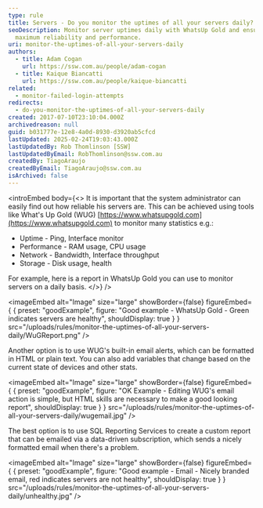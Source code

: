 ```yaml
---
type: rule
title: Servers - Do you monitor the uptimes of all your servers daily?
seoDescription: Monitor server uptimes daily with WhatsUp Gold and ensure
  maximum reliability and performance.
uri: monitor-the-uptimes-of-all-your-servers-daily
authors:
  - title: Adam Cogan
    url: https://ssw.com.au/people/adam-cogan
  - title: Kaique Biancatti
    url: https://ssw.com.au/people/kaique-biancatti
related:
  - monitor-failed-login-attempts
redirects:
  - do-you-monitor-the-uptimes-of-all-your-servers-daily
created: 2017-07-10T23:10:04.000Z
archivedreason: null
guid: b031777e-12e8-4a0d-8930-d3920ab5cfcd
lastUpdated: 2025-02-24T19:03:43.000Z
lastUpdatedBy: Rob Thomlinson [SSW]
lastUpdatedByEmail: RobThomlinson@ssw.com.au
createdBy: TiagoAraujo
createdByEmail: TiagoAraujo@ssw.com.au
isArchived: false
---
```


<introEmbed
  body={<>
It is important that the system administrator can easily find out how reliable his servers are. This can be achieved using tools like What's Up Gold (WUG) [https://www.whatsupgold.com](https://www.whatsupgold.com) to monitor many statistics e.g.:

- Uptime - Ping, Interface monitor
- Performance - RAM usage, CPU usage
- Network - Bandwidth, Interface throughput
- Storage - Disk usage, health

For example, here is a report in WhatsUp Gold you can use to monitor servers on a daily basis.
  </>}
/>

<imageEmbed
  alt="Image"
  size="large"
  showBorder={false}
  figureEmbed={ {
    preset: "goodExample",
    figure: "Good example - WhatsUp Gold - Green indicates servers are healthy",
    shouldDisplay: true
  } }
  src="/uploads/rules/monitor-the-uptimes-of-all-your-servers-daily/WuGReport.png"
/>


Another option is to use WUG's built-in email alerts, which can be formatted in HTML or plain text. You can also add variables that change based on the current state of devices and other stats.

<imageEmbed
  alt="Image"
  size="large"
  showBorder={false}
  figureEmbed={ {
    preset: "goodExample",
    figure: "OK Example - Editing WUG's email action is simple, but HTML skills are necessary to make a good looking report",
    shouldDisplay: true
  } }
  src="/uploads/rules/monitor-the-uptimes-of-all-your-servers-daily/wugemail.jpg"
/>


The best option is to use SQL Reporting Services to create a custom report that can be emailed via a data-driven subscription, which sends a nicely formatted email when there's a problem.

<imageEmbed
  alt="Image"
  size="large"
  showBorder={false}
  figureEmbed={ {
    preset: "goodExample",
    figure: "Good example - Email - Nicely branded email, red indicates servers are not healthy",
    shouldDisplay: true
  } }
  src="/uploads/rules/monitor-the-uptimes-of-all-your-servers-daily/unhealthy.jpg"
/>
